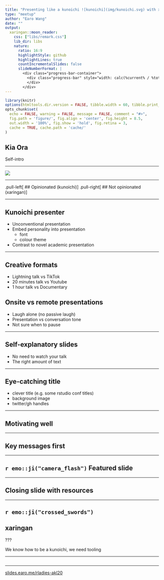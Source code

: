 ```yaml
---
title: "Presenting like a kunoichi ![kunoichi](img/kunoichi.svg) with xaringan `r emo::ji('crossed_swords')`"
type: "meetup"
author: "Earo Wang"
date: ""
output:
  xaringan::moon_reader:
    css: ["libs/remark.css"]
    lib_dir: libs
    nature:
      ratio: 16:9
      highlightStyle: github
      highlightLines: true
      countIncrementalSlides: false
      slideNumberFormat: |
        <div class="progress-bar-container">
          <div class="progress-bar" style="width: calc(%current% / %total% * 100%);">
          </div>
        </div>
---
```


```r
library(knitr)
options(htmltools.dir.version = FALSE, tibble.width = 60, tibble.print_min = 6)
opts_chunk$set(
  echo = FALSE, warning = FALSE, message = FALSE, comment = "#>",
  fig.path = 'figure/', fig.align = 'center', fig.height = 8.5,
  out.width = '100%', fig.show = 'hold', fig.retina = 3,
  cache = TRUE, cache.path = 'cache/'
)
```

## Kia Ora

Self-intro

---

![](https://thesis.earo.me/img/phd-commits.png)

---

.pull-left[
## Opinionated
(kunoichi)
]
.pull-right[
## Not opinionated
(xaringan)
]

---

## Kunoichi presenter

* Unconventional presentation
* Embed personality into presentation
  + font
  + colour theme
* Contrast to novel academic presentation

---

## Creative formats

* Lightning talk vs TikTok
* 20 minutes talk vs Youtube
* 1 hour talk vs Documentary

## Onsite vs remote presentations

* Laugh alone (no passive laugh)
* Presentation vs conversation tone
* Not sure when to pause

---

## Self-explanatory slides

* No need to watch your talk
* The right amount of text

---

## Eye-catching title

* clever title (e.g. some rstudio conf titles)
* background image
* twitter/gh handles

---

## Motivating well

---

## Key messages first

---

## `r emo::ji("camera_flash")` Featured slide

---

## Closing slide with resources

---

## `r emo::ji("crossed_swords")`
## xaringan

???

We know how to be a kunoichi, we need tooling

---

## 

---

[slides.earo.me/rladies-akl20](https://slides.earo.me/rladies-akl20)
